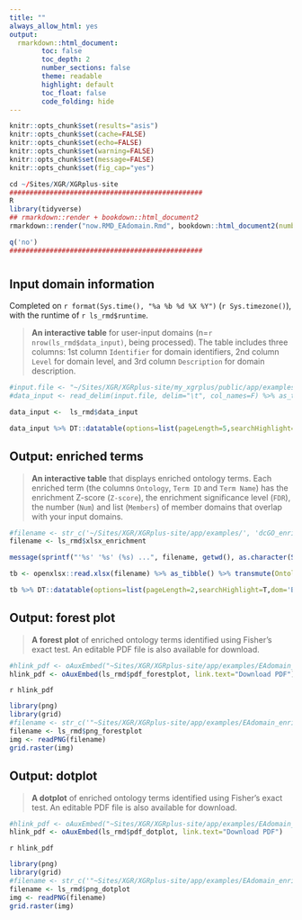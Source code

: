 ```yaml
---
title: ""
always_allow_html: yes
output:
  rmarkdown::html_document:
        toc: false
        toc_depth: 2
        number_sections: false
        theme: readable
        highlight: default
        toc_float: false
        code_folding: hide
---
```


```r
knitr::opts_chunk$set(results="asis")
knitr::opts_chunk$set(cache=FALSE)
knitr::opts_chunk$set(echo=FALSE)
knitr::opts_chunk$set(warning=FALSE)
knitr::opts_chunk$set(message=FALSE)
knitr::opts_chunk$set(fig_cap="yes")
```

```r
cd ~/Sites/XGR/XGRplus-site
################################################
R
library(tidyverse)
## rmarkdown::render + bookdown::html_document2
rmarkdown::render("now.RMD_EAdomain.Rmd", bookdown::html_document2(number_sections=F,theme=c("readable","united")[2], hightlight="default"), output_dir="/Users/hfang/Sites/XGR/XGRplus-site/app/examples")

q('no')
################################################
```


# {.tabset .tabset-fade}


## **Input domain information**
Completed on `r format(Sys.time(), "%a %b %d %X %Y")` (`r Sys.timezone()`), with the runtime of `r ls_rmd$runtime`.

> **An interactive table** for user-input domains (n=`r nrow(ls_rmd$data_input)`, being processed). The table includes three columns: 1st column `Identifier` for domain identifiers, 2nd column `Level` for domain level, and 3rd column `Description` for domain description.

```r
#input.file <- "~/Sites/XGR/XGRplus-site/my_xgrplus/public/app/examples/eg_Pfam.txt"
#data_input <- read_delim(input.file, delim="\t", col_names=F) %>% as_tibble() %>% set_names("Domains")

data_input <-  ls_rmd$data_input

data_input %>% DT::datatable(options=list(pageLength=5,searchHighlight=T,dom='Bfrtip',buttons=c('csv','copy'), dom='t',scrollX=T), style='default', caption="", rownames=FALSE, escape=F, extensions=c('Buttons'))
```


## **Output: enriched terms**

> **An interactive table** that displays enriched ontology terms. Each enriched term (the columns `Ontology`, `Term ID` and `Term Name`) has the enrichment Z-score (`Z-score`), the enrichment significance level (`FDR`), the number (`Num`) and list (`Members`) of member domains that overlap with your input domains.

```r
#filename <- str_c('~/Sites/XGR/XGRplus-site/app/examples/', 'dcGO_enrichment.xlsx')
filename <- ls_rmd$xlsx_enrichment

message(sprintf("'%s' '%s' (%s) ...", filename, getwd(), as.character(Sys.time())), appendLF=TRUE)

tb <- openxlsx::read.xlsx(filename) %>% as_tibble() %>% transmute(Ontology=namespace, `Term ID`=name, `Term Name`=id, `Z-score`=zscore, FDR=signif(adjp,digits=4), Num=nO, Members=overlap) %>% arrange(FDR)

tb %>% DT::datatable(options=list(pageLength=2,searchHighlight=T,dom='Bfrtip',buttons=c('csv','copy'), dom='t',scrollX=T), style='default', caption="", rownames=FALSE, escape=F, extensions=c('Buttons'))
```


## **Output: forest plot**

> **A forest plot** of enriched ontology terms identified using Fisher's exact test. An editable PDF file is also available for download.

```r
#hlink_pdf <- oAuxEmbed("~Sites/XGR/XGRplus-site/app/examples/EAdomain_enrichment_forestplot.pdf", link.text="Download PDF")
hlink_pdf <- oAuxEmbed(ls_rmd$pdf_forestplot, link.text="Download PDF")
```
<div class="text-right">`r hlink_pdf`</div>


```r
library(png)
library(grid)
#filename <- str_c('"~Sites/XGR/XGRplus-site/app/examples/EAdomain_enrichment_forestplot.png')
filename <- ls_rmd$png_forestplot
img <- readPNG(filename)
grid.raster(img)
```


## **Output: dotplot**

> **A dotplot** of enriched ontology terms identified using Fisher's exact test. An editable PDF file is also available for download.

```r
#hlink_pdf <- oAuxEmbed("~Sites/XGR/XGRplus-site/app/examples/EAdomain_enrichment_dotplot.pdf", link.text="Download PDF")
hlink_pdf <- oAuxEmbed(ls_rmd$pdf_dotplot, link.text="Download PDF")
```
<div class="text-right">`r hlink_pdf`</div>


```r
library(png)
library(grid)
#filename <- str_c('"~Sites/XGR/XGRplus-site/app/examples/EAdomain_enrichment_dotplot.png')
filename <- ls_rmd$png_dotplot
img <- readPNG(filename)
grid.raster(img)
```

